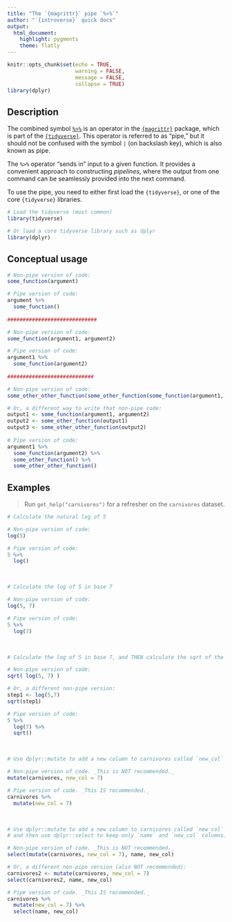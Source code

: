 ```yaml
---
title: "The `{magrittr}` pipe `%>%`"
author: "`{introverse}` quick docs"
output: 
  html_document:
    highlight: pygments
    theme: flatly
---
```



```r
knitr::opts_chunk$set(echo = TRUE, 
                      warning = FALSE, 
                      message = FALSE, 
                      collapse = TRUE)
library(dplyr)
```


## Description

The combined symbol [`%>%`](https://magrittr.tidyverse.org/reference/pipe.html) is an operator in the [`{magrittr}`](https://magrittr.tidyverse.org/) package, which is part of the [`{tidyverse}`](https://www.tidyverse.org/). This operator is referred to as "pipe," but it should not be confused with the symbol `|` (on backslash key), which is also known as pipe.

The `%>%` operator "sends in" input to a given function. It provides a convenient approach to constructing _pipelines_, where the output from one command can be seamlessly provided into the next command. 

To use the pipe, you need to either first load the `{tidyverse}`, or one of the core `{tidyverse}` libraries.

```r
# Load the tidyverse (most common)
library(tidyverse)

# Or load a core tidyverse library such as dplyr
library(dplyr)
```


## Conceptual usage 

```r
# Non-pipe version of code:
some_function(argument)

# Pipe version of code:
argument %>%
  some_function()
    
#############################

# Non-pipe version of code:
some_function(argument1, argument2)

# Pipe version of code:
argument1 %>%
  some_function(argument2)
    
############################

# Non-pipe version of code:
some_other_other_function(some_other_function(some_function(argument1, argument2)))

# Or, a different way to write that non-pipe code:
output1 <- some_function(argument1, argument2)
output2 <- some_other_function(output1)
output3 <- some_other_other_function(output2)
  
# Pipe version of code:
argument1 %>%
  some_function(argument2) %>%
  some_other_function() %>%
  some_other_other_function()
```

## Examples

> Run `get_help("carnivores")` for a refresher on the `carnivores` dataset.

```r
# Calculate the natural log of 5

# Non-pipe version of code:
log(5)

# Pipe version of code:
5 %>%
  log()
```

<br>  <!-- Do not delete the <br>, and make sure to keep the previous and following lines blank. -->


```r
# Calculate the log of 5 in base 7

# Non-pipe version of code:
log(5, 7)

# Pipe version of code:
5 %>%
  log(7)
```
<br> 



```r
# Calculate the log of 5 in base 7, and THEN calculate the sqrt of the result.

# Non-pipe version of code:
sqrt( log(5, 7) )

# Or, a different non-pipe version:
step1 <- log(5,7)
sqrt(step1)

# Pipe version of code:
5 %>%
  log(7) %>%
  sqrt()
```

<br> 

```r
# Use dplyr::mutate to add a new column to carnivores called `new_col`

# Non-pipe version of code. _This is NOT recommended._
mutate(carnivores, new_col = 7)

# Pipe version of code. _This IS recommended._
carnivores %>%
  mutate(new_col = 7)
```

<br> 

```r
# Use dplyr::mutate to add a new column to carnivores called `new_col`
# and then use dplyr::select to keep only `name` and `new_col` columns.

# Non-pipe version of code. _This is NOT recommended._
select(mutate(carnivores, new_col = 7), name, new_col)

# Or, a different non-pipe version (also NOT recommended):
carnivores2 <- mutate(carnivores, new_col = 7)
select(carnivores2, name, new_col)

# Pipe version of code. _This IS recommended._
carnivores %>%
  mutate(new_col = 7) %>%
  select(name, new_col)
```

